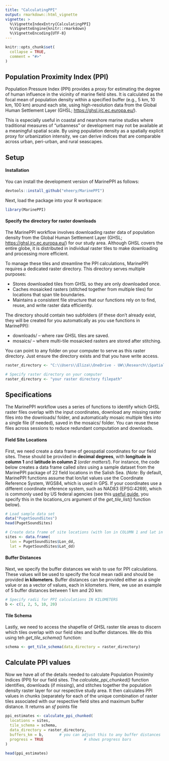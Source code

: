 ```yaml
---
title: "CalculatingPPI"
output: rmarkdown::html_vignette
vignette: >
  %\VignetteIndexEntry{CalculatingPPI}
  %\VignetteEngine{knitr::rmarkdown}
  %\VignetteEncoding{UTF-8}
---
```


```r
knitr::opts_chunk$set(
  collapse = TRUE,
  comment = "#>"
)
```

## Population Proximity Index (PPI)

Population Pressure Index (PPI) provides a proxy for estimating the degree of human influence in the vicinity of marine field sites. It is calculated as the focal mean of population density within a specified buffer (e.g., 5 km, 10 km, 100 km) around each site, using high-resolution data from the Global Human Settlement Layer (GHSL; <https://ghsl.jrc.ec.europa.eu/>).

This is especially useful in coastal and nearshore marine studies where traditional measures of "urbanness" or development may not be available at a meaningful spatial scale. By using population density as a spatially explicit proxy for urbanization intensity, we can derive indices that are comparable across urban, peri-urban, and rural seascapes.

## Setup

#### Installation

You can install the development version of MarinePPI as follows:

```r
devtools::install_github("eheery/MarinePPI")
```

Next, load the package into your R workspace:

```r
library(MarinePPI)
```

#### Specify the directory for raster downloads

The MarinePPI workflow involves downloading raster data of population density from the Global Human Settlement Layer (GHSL; <https://ghsl.jrc.ec.europa.eu/>) for our study area. Although GHSL covers the entire globe, it is distributed in individual raster tiles to make downloading and processing more efficient.

To manage these tiles and streamline the PPI calculations, MarinePPI requires a dedicated raster directory. This directory serves multiple purposes:

* Stores downloaded tiles from GHSL so they are only downloaded once.
* Caches mosaicked rasters (stitched together from multiple tiles) for locations that span tile boundaries.
* Maintains a consistent file structure that our functions rely on to find, reuse, and write raster data efficiently.

The directory should contain two subfolders (if these don't already exist, they will be created for you automatically as you use functions in MarinePPI):

* downloads/ – where raw GHSL tiles are saved.
* mosaics/ – where multi-tile mosaicked rasters are stored after stitching.

You can point to any folder on your computer to serve as this raster directory. Just ensure the directory exists and that you have write access.

```r
raster_directory <- "C:\\Users\\Eliza\\OneDrive - UW\\Research\\Spatial Data Repository\\Population Density Rasters"
```

```r
# Specify raster directory on your computer
raster_directory <- "your raster directory filepath"
```

## Specifications 

The MarinePPI workflow uses a series of functions to identify which GHSL raster files overlap with the input coordinates, download any missing raster files into the downloads/ folder, and automatically mosaic multiple tiles into a single file (if needed), saved in the mosaics/ folder. You can reuse these files across sessions to reduce redundant computation and downloads.

#### Field Site Locations

First, we need create a data frame of geospatial coordinates for our field sites. These should be provided in **decimal degrees**, with **longitude in column 1** and **latitude in column 2** (*order matters!*). For instance, the code below creates a data frame called *sites* using a sample dataset from the MarinePPI package of 22 field locations in the Salish Sea. (*Note*: By default, MarinePPI functions assume that lon/lat values use the Coordinate Reference System, WGS84, which is used in GPS. If your coordinates use a different coordinate reference system, such as NAD83 (EPSG:4269), which is commonly used by US federal agencies (see this [useful guide](<https://www.nceas.ucsb.edu/sites/default/files/2020-04/OverviewCoordinateReferenceSystems.pdf>), you specify this in the locations_crs argument of the *get_tile_list()* function below).

```r
# Load sample data set
data("PugetSoundSites")
head(PugetSoundSites)

# Create data frame of site locations (with lon in COLUMN 1 and lat in COLUMN 2!!!)
sites <- data.frame( 
  lon = PugetSoundSites$Lon_dd,
  lat = PugetSoundSites$Lat_dd)
```

#### Buffer Distances

Next, we specify the buffer distances we wish to use for PPI calculations. These values will be used to specify the focal mean radii and should be provided **in kilometers**. Buffer distances can be provided either as a single value or as a vector of values, each in kilometers. Here, we use an example of 5 buffer distances between 1 km and 20 km: 

```r
# Specify radii for PPI calculations IN KILOMETERS
b <- c(1, 2, 5, 10, 20)
```

#### Tile Schema

Lastly, we need to access the shapefile of GHSL raster tile areas to discern which tiles overlap with our field sites and buffer distances. We do this using teh *get_tile_schema()* function:

```r
schema <- get_tile_schema(data_directory = raster_directory)
```

## Calculate PPI values

Now we have all of the details needed to calculate Population Proximity Indices (PPI) for our field sites. The *calculate_ppi_chunked()* function identifies, downloads (if missing), and stitches together the population density raster layer for our respective study area. It then calculates PPI values in chunks (separately for each of the unique combination of raster tiles associated with our respective field sites and maximum buffer distance. It returns an *sf* points file 

```r
ppi_estimates <- calculate_ppi_chunked(
  locations = sites,
  tile_schema = schema,
  data_directory = raster_directory,
  buffers_km = b,       # you can adjust this to any buffer distances
  progress = TRUE                  # shows progress bars
)

head(ppi_estimates)
```





